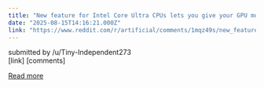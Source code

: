 ```yaml
---
title: "New feature for Intel Core Ultra CPUs lets you give your GPU more memory, which is pretty useful for AI"
date: "2025-08-15T14:16:21.000Z"
link: "https://www.reddit.com/r/artificial/comments/1mqz49s/new_feature_for_intel_core_ultra_cpus_lets_you/"
---
```


submitted by    /u/Tiny-Independent273  
 [link]   [comments]

[Read more](https://www.reddit.com/r/artificial/comments/1mqz49s/new_feature_for_intel_core_ultra_cpus_lets_you/)
